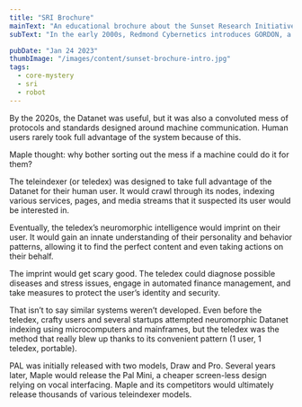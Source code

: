 ```yaml
---
title: "SRI Brochure"
mainText: "An educational brochure about the Sunset Research Initiative, the organization that ended the world."
subText: "In the early 2000s, Redmond Cybernetics introduces GORDON, a series of interfacer robots."

pubDate: "Jan 24 2023"
thumbImage: "/images/content/sunset-brochure-intro.jpg"
tags:
  - core-mystery
  - sri
  - robot
---
```


By the 2020s, the Datanet was useful, but it was also a convoluted mess of protocols and standards designed around machine communication. Human users rarely took full advantage of the system because of this.

Maple thought: why bother sorting out the mess if a machine could do it for them?

The teleindexer (or teledex) was designed to take full advantage of the Datanet for their human user. It would crawl through its nodes, indexing various services, pages, and media streams that it suspected its user would be interested in.

Eventually, the teledex’s neuromorphic intelligence would imprint on their user. It would gain an innate understanding of their personality and behavior patterns, allowing it to find the perfect content and even taking actions on their behalf.

The imprint would get scary good. The teledex could diagnose possible diseases and stress issues, engage in automated finance management, and take measures to protect the user’s identity and security.

That isn’t to say similar systems weren’t developed. Even before the teledex, crafty users and several startups attempted neuromorphic Datanet indexing using microcomputers and mainframes, but the teledex was the method that really blew up thanks to its convenient pattern (1 user, 1 teledex, portable).

PAL was initially released with two models, Draw and Pro. Several years later, Maple would release the Pal Mini, a cheaper screen-less design relying on vocal interfacing. Maple and its competitors would ultimately release thousands of various teleindexer models.
